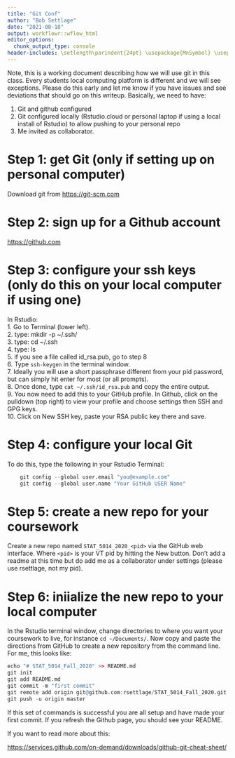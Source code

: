 ```yaml
---
title: "Git Conf"
author: "Bob Settlage"
date: "2021-08-18"
output: workflowr::wflow_html
editor_options:
  chunk_output_type: console
header-includes: \setlength\parindent{24pt} \usepackage{MnSymbol} \usepackage{mathrsfs}
---
```


Note, this is a working document describing how we will use git in this class.  Every students local computing platform is different and we will see exceptions.  Please do this early and let me know if you have issues and see deviations that should go on this writeup.  Basically, we need to have:

1. Git and github configured
2. Git configured locally (Rstudio.cloud or personal laptop if using a local install of Rstudio) to allow pushing to your personal repo
3. Me <rsettlag> invited as collaborator.


# Step 1: get Git (only if setting up on personal computer)
Download git from <https://git-scm.com>  

# Step 2: sign up for a Github account
<https://github.com>  

# Step 3: configure your ssh keys (only do this on your local computer if using one)

In Rstudio:  
1. Go to Terminal (lower left).  
2. type: mkdir -p ~/.ssh/  
3. type: cd ~/.ssh  
4. type: ls  
5. if you see a file called id_rsa.pub, go to step 8  
6. Type `ssh-keygen` in the terminal window.  
7. Ideally you will use a short passphrase different from your pid password, but can simply hit enter for most (or all prompts).  
8. Once done, type `cat ~/.ssh/id_rsa.pub` and copy the entire output.  
9. You now need to add this to your GitHub profile. In Github, click on the pulldown (top right) to view your profile and choose settings then SSH and GPG keys.  
10. Click on New SSH key, paste your RSA public key there and save.  


# Step 4: configure your local Git

To do this, type the following in your Rstudio Terminal:  

```r
    git config --global user.email "you@example.com"  
    git config --global user.name "Your GitHub USER Name" 
```

# Step 5: create a new repo for your coursework

Create a new repo named `STAT_5014_2020_<pid>` via the GitHub web interface.  Where `<pid>` is your VT pid by hitting the New button.  Don't add a readme at this time but do add me as a collaborator under settings (please use rsettlage, not my pid).

# Step 6: iniialize the new repo to your local computer 

In the Rstudio terminal window, change directories to where you want your coursework to live, for instance `cd ~/Documents/`.  Now copy and paste the directions from GitHub to create a new repository from the command line.  For me, this looks like:  

```r
echo "# STAT_5014_Fall_2020" >> README.md
git init
git add README.md
git commit -m "first commit"
git remote add origin git@github.com:rsettlage/STAT_5014_Fall_2020.git
git push -u origin master
```

If this set of commands is successful you are all setup and have made your first commit.  If you refresh the Github page, you should see your README.

If you want to read more about this:  

<https://services.github.com/on-demand/downloads/github-git-cheat-sheet/>





